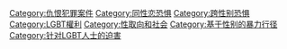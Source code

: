 [[Category:仇恨犯罪案件|Category:仇恨犯罪案件]]
[[Category:同性恋恐惧|Category:同性恋恐惧]]
[[Category:跨性别恐惧|Category:跨性别恐惧]]
[[Category:LGBT權利|Category:LGBT權利]]
[[Category:性取向和社会|Category:性取向和社会]]
[[Category:基于性别的暴力行径|Category:基于性别的暴力行径]]
[[Category:针对LGBT人士的迫害|Category:针对LGBT人士的迫害]]